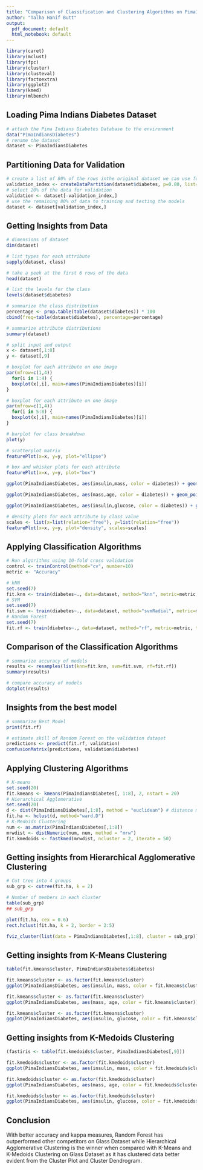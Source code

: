 ```yaml
---
title: "Comparison of Classification and Clustering Algorithms on PimaIndiansDiabetes Dataset Using R"
author: "Talha Hanif Butt"
output:
  pdf_document: default
  html_notebook: default
---
```


```r
library(caret)
library(mclust)
library(fpc)
library(cluster)
library(clusteval)
library(factoextra)
library(ggplot2)
library(kmed)
library(mlbench)
```

## Loading Pima Indians Diabetes Dataset
```r
# attach the Pima Indians Diabetes Database to the environment
data("PimaIndiansDiabetes")
# rename the dataset
dataset <- PimaIndiansDiabetes
```

## Partitioning Data for Validation
```r
# create a list of 80% of the rows inthe original dataset we can use for training
validation_index <- createDataPartition(dataset$diabetes, p=0.80, list=FALSE)
# select 20% of the data for validation
validation <- dataset[-validation_index,]
# use the remaining 80% of data to training and testing the models
dataset <- dataset[validation_index,]
```

## Getting Insights from Data
```r
# dimensions of dataset
dim(dataset)
```

```r
# list types for each attribute
sapply(dataset, class)
```

```r
# take a peek at the first 6 rows of the data
head(dataset)
```

```r
# list the levels for the class
levels(dataset$diabetes)
```

```r
# summarize the class distribution
percentage <- prop.table(table(dataset$diabetes)) * 100
cbind(freq=table(dataset$diabetes), percentage=percentage)
```

```r
# summarize attribute distributions
summary(dataset)
```

```r
# split input and output
x <- dataset[,1:8]
y <- dataset[,9]
```

```r
# boxplot for each attribute on one image
par(mfrow=c(1,4))
  for(i in 1:4) {
  boxplot(x[,i], main=names(PimaIndiansDiabetes)[i])
}
```

```r
# boxplot for each attribute on one image
par(mfrow=c(1,4))
  for(i in 5:8) {
  boxplot(x[,i], main=names(PimaIndiansDiabetes)[i])
}
```

```r
# barplot for class breakdown
plot(y)
```

```r
# scatterplot matrix
featurePlot(x=x, y=y, plot="ellipse")
```

```r
# box and whisker plots for each attribute
featurePlot(x=x, y=y, plot="box")
```

```r
ggplot(PimaIndiansDiabetes, aes(insulin,mass, color = diabetes)) + geom_point()
```

```r
ggplot(PimaIndiansDiabetes, aes(mass,age, color = diabetes)) + geom_point()
```

```r
ggplot(PimaIndiansDiabetes, aes(insulin,glucose, color = diabetes)) + geom_point()
```

```r
# density plots for each attribute by class value
scales <- list(x=list(relation="free"), y=list(relation="free"))
featurePlot(x=x, y=y, plot="density", scales=scales)
```

## Applying Classification Algorithms
```r
# Run algorithms using 10-fold cross validation
control <- trainControl(method="cv", number=10)
metric <- "Accuracy"
```

```r
# kNN
set.seed(7)
fit.knn <- train(diabetes~., data=dataset, method="knn", metric=metric, trControl=control)
# SVM
set.seed(7)
fit.svm <- train(diabetes~., data=dataset, method="svmRadial", metric=metric, trControl=control)
# Random Forest
set.seed(7)
fit.rf <- train(diabetes~., data=dataset, method="rf", metric=metric, trControl=control)
```

## Comparison of the Classification Algorithms
```r
# summarize accuracy of models
results <- resamples(list(knn=fit.knn, svm=fit.svm, rf=fit.rf))
summary(results)
```

```r
# compare accuracy of models
dotplot(results)
```

## Insights from the best model
```r
# summarize Best Model
print(fit.rf)
```

```r
# estimate skill of Random Forest on the validation dataset
predictions <- predict(fit.rf, validation)
confusionMatrix(predictions, validation$diabetes)
```

## Applying Clustering Algorithms 
```r
# K-means
set.seed(20)
fit.kmeans <- kmeans(PimaIndiansDiabetes[, 1:8], 2, nstart = 20)
# Hierarchical Agglomerative
set.seed(20)
d <- dist(PimaIndiansDiabetes[,1:8], method = "euclidean") # distance matrix
fit.ha <- hclust(d, method="ward.D")
# K-Medoids Clustering
num <- as.matrix(PimaIndiansDiabetes[,1:8])
mrwdist <- distNumeric(num, num, method = "mrw")
fit.kmedoids <- fastkmed(mrwdist, ncluster = 2, iterate = 50)
```

## Getting insights from Hierarchical Agglomerative Clustering
```r
# Cut tree into 4 groups
sub_grp <- cutree(fit.ha, k = 2)

# Number of members in each cluster
table(sub_grp)
## sub_grp
```

```r
plot(fit.ha, cex = 0.6)
rect.hclust(fit.ha, k = 2, border = 2:5)
```

```r
fviz_cluster(list(data = PimaIndiansDiabetes[,1:8], cluster = sub_grp))
```

## Getting insights from K-Means Clustering
```r
table(fit.kmeans$cluster, PimaIndiansDiabetes$diabetes)
```

```r
fit.kmeans$cluster <- as.factor(fit.kmeans$cluster)
ggplot(PimaIndiansDiabetes, aes(insulin, mass, color = fit.kmeans$cluster)) + geom_point()
```

```r
fit.kmeans$cluster <- as.factor(fit.kmeans$cluster)
ggplot(PimaIndiansDiabetes, aes(mass, age, color = fit.kmeans$cluster)) + geom_point()
```

```r
fit.kmeans$cluster <- as.factor(fit.kmeans$cluster)
ggplot(PimaIndiansDiabetes, aes(insulin, glucose, color = fit.kmeans$cluster)) + geom_point()
```

## Getting insights from K-Medoids Clustering
```r
(fastiris <- table(fit.kmedoids$cluster, PimaIndiansDiabetes[,9]))
```

```r
fit.kmedoids$cluster <- as.factor(fit.kmedoids$cluster)
ggplot(PimaIndiansDiabetes, aes(insulin, mass, color = fit.kmedoids$cluster)) + geom_point()
```

```r
fit.kmedoids$cluster <- as.factor(fit.kmedoids$cluster)
ggplot(PimaIndiansDiabetes, aes(mass, age, color = fit.kmedoids$cluster)) + geom_point()
```

```r
fit.kmedoids$cluster <- as.factor(fit.kmedoids$cluster)
ggplot(PimaIndiansDiabetes, aes(insulin, glucose, color = fit.kmedoids$cluster)) + geom_point()
```

## Conclusion
With better accuracy and kappa measures, Random Forest has outperformed other competitors on Glass Dataset while Hierarchical Agglomerative Clustering is the winner when compared with K-Means and K-Medoids Clustering on Glass Dataset as it has clustered data better evident from the Cluster Plot and Cluster Dendrogram.